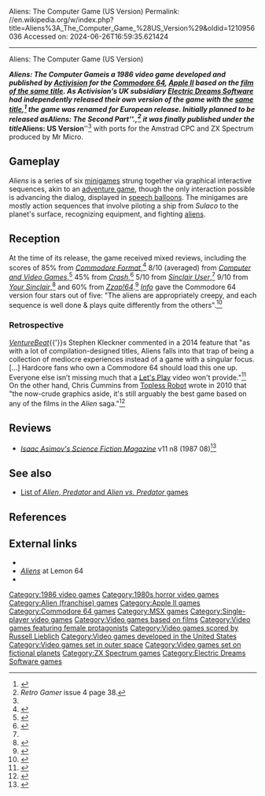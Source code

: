 Aliens: The Computer Game (US Version)
Permalink: //en.wikipedia.org/w/index.php?title=Aliens%3A_The_Computer_Game_%28US_Version%29&oldid=1210956036
Accessed on: 2024-06-26T16:59:35.621424



------
Aliens: The Computer Game (US Version)
{{for|the Software Studios game|Aliens: The Computer Game (UK Version)}}
{{Infobox video game
| title = Aliens: The Computer Game
| image = Aliens - The Computer Game (Activision).jpg
| developer = [[Activision]] <br> Mr. Micro Ltd.
| publisher = Activision (US)<br> [[Electric Dreams Software]] (UK)
| producer = Brad Fregger
| composer = [[Russell Lieblich]]
| series = ''[[Alien (franchise)|Alien]]'' 
| platforms = [[Amstrad CPC]], [[Apple II series|Apple II]], [[Commodore 64]], [[ZX Spectrum]]
| released = '''Commodore 64'''{{vgrelease|NA|1986|EU|1987}}'''Apple II'''{{vgrelease|NA|1987}}'''ZX Spectrum'''{{vgrelease|EU|1987}}
| genre = 
| modes = [[Single-player video game|Single-player]]
|caption = 
|alt = 
}}

'''''Aliens: The Computer Game''''' is a 1986 video game developed and published by [[Activision]] for the [[Commodore 64]], [[Apple II series|Apple II]] based on the [[Aliens (film)|film of the same title]]. As Activision's UK subsidiary [[Electric Dreams Software]]  had independently released their own version of the game with the [[Aliens: The Computer Game (UK Version)|same title]],<ref name='retrogamer40'>{{cite magazine |title=The Making Of: Aliens|magazine=Retro Gamer|issue=40|publisher=Imagine|date=19 July 2007|pages=74–77}}</ref> the game was renamed for European release. Initially planned to be released as ''Aliens: The Second Part''.,<ref>''Retro Gamer'' issue 4 page 38.</ref> it was finally published under the title '''''Aliens: US Version'''''<ref name=zx /> with ports for the Amstrad CPC and ZX Spectrum produced by Mr Micro.

==Gameplay==
''Aliens'' is a series of six [[minigame]]s strung together via graphical interactive sequences, akin to an [[adventure game]], though the only interaction possible is advancing the dialog, displayed in [[speech balloon]]s.  The minigames are mostly action sequences that involve piloting a ship from ''Sulaco'' to the planet's surface, recognizing equipment, and fighting [[Alien (creature in Alien franchise)|aliens]].

==Reception==
At the time of its release, the game received mixed reviews, including the scores of 85% from ''[[Commodore Format]]'',<ref>{{cite web|url=https://archive.org/stream/commodore-format-magazine-41/Commodore_Format_Issue_41_1994_02#page/n13/mode/2up |title=Commodore Format Magazine Issue 41 |access-date=2015-07-15}}</ref> 8/10 (averaged) from ''[[Computer and Video Games]]'',<ref>{{cite web|url=https://archive.org/stream/computer-video-games-magazine-066/CVG066_Apr_1987#page/n23/mode/2up |title=Computer and Video Games Magazine Issue 066 |access-date=2015-07-15}}</ref> 45% from ''[[Crash (magazine)|Crash]]'',<ref>{{cite web |url=https://spectrumcomputing.co.uk/zxsr.php?id=163 |title=Sinclair ZX Spectrum Reviews |publisher=spectrumcomputing.co.uk |access-date=2023-01-09}}</ref> 5/10 from ''[[Sinclair User]]'',<ref name=zx/> 9/10 from ''[[Your Sinclair]]'',<ref name=zx>{{cite web |url=http://www.ysrnry.co.uk/articles/aliensus.htm |title=Aliens US Edition |publisher=Ysrnry.co.uk |access-date=2015-07-15 |archive-url=https://web.archive.org/web/20160306033617/http://www.ysrnry.co.uk/articles/aliensus.htm |archive-date=2016-03-06 |url-status=dead }}</ref> and 60% from ''[[Zzap!64]]''.<ref>{{cite web|url=https://archive.org/stream/zzap64-magazine-084/ZZap_64_Issue_084_1992_May#page/n47/mode/2up |title=ZZap!64 Magazine Issue 084 |date=May 1992 |access-date=2015-07-15}}</ref> ''[[Info (magazine)|Info]]'' gave the Commodore 64 version four stars out of five: "The aliens are appropriately creepy, and each sequence is well done & plays quite differently from the others".<ref name="info198701">{{Cite magazine |last1=Dunnington |first1=Benn |last2=Brown |first2=Mark R. |last3=Malcolm |first3=Tom |date=January{{ndash}}February 1987 |title=64/128 Gallery |url=https://archive.org/stream/info-magazine-13/Info_Issue_13_1987_Jan-Feb#page/n13/mode/2up |magazine=Info |pages=14–21}}</ref>

===Retrospective===
''[[VentureBeat]]''{{'}}s Stephen Kleckner commented in a 2014 feature that "as with a lot of compilation-designed titles, Aliens falls into that trap of being a collection of mediocre experiences instead of a game with a singular focus. […] Hardcore fans who own a Commodore 64 should load this one up. Everyone else isn’t missing much that a [[Let's Play]] video won't provide."<ref>{{cite web|url=https://venturebeat.com/2014/10/06/games-of-the-alien-franchise-part-1-the-bad-the-canceled-and-the-weirdly-cool/ |title=Games of the Alien franchise, Part 1: The bad, the canceled, and the weirdly cool &#124; GamesBeat &#124; Games &#124; by Stephen Kleckner |publisher=Venturebeat.com |date=2014-10-06 |access-date=2015-07-17}}</ref> On the other hand, Chris Cummins from [[Village Voice Media|Topless Robot]] wrote in 2010 that "the now-crude graphics aside, it's still arguably the best game based on any of the films in the ''Alien'' saga."<ref>{{cite web | url=http://www.toplessrobot.com/2010/05/the_15_greatest_sci-fihorror_games_for_the_commodo.php?page=2 | title=The 15 Greatest Sci-Fi/Horror Games for the Commodore 64 | date=19 May 2010 }}</ref>

==Reviews==
*''[[Isaac Asimov's Science Fiction Magazine]]'' v11 n8 (1987 08)<ref>{{cite web | url=https://archive.org/details/Asimovs_v11n08_1987-08/page/n21/mode/2up | title=Asimov's v11n08 (1987 08) }}</ref>

==See also==
* [[List of Alien, Predator, and Alien vs. Predator games|List of ''Alien'', ''Predator'' and ''Alien vs. Predator'' games]]

==References==
{{Reflist}}

==External links==
*{{MobyGames|id=/aliens-the-computer-game}}
*[http://www.lemon64.com/?mainurl=http%3A//www.lemon64.com/games/list.php%3Fpublisher%3DActivision ''Aliens''] at Lemon 64
*{{WoS game|id=163}}

{{Alien (franchise)}}

[[Category:1986 video games]]
[[Category:1980s horror video games]]
[[Category:Alien (franchise) games]]
[[Category:Apple II games]]
[[Category:Commodore 64 games]]
[[Category:MSX games]]
[[Category:Single-player video games]]
[[Category:Video games based on films]]
[[Category:Video games featuring female protagonists]]
[[Category:Video games scored by Russell Lieblich]]
[[Category:Video games developed in the United States]]
[[Category:Video games set in outer space]]
[[Category:Video games set on fictional planets]]
[[Category:ZX Spectrum games]]
[[Category:Electric Dreams Software games]]